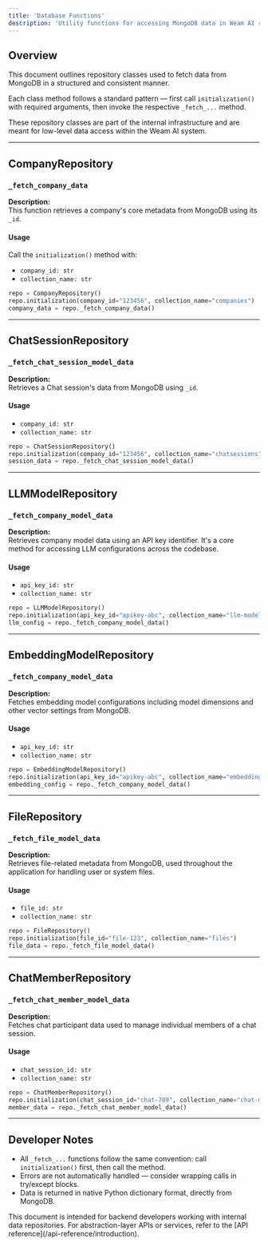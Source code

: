 ```yaml
---
title: 'Database Functions'
description: 'Utility functions for accessing MongoDB data in Weam AI repositories'
---
```


## Overview

This document outlines repository classes used to fetch data from MongoDB in a structured and consistent manner.

Each class method follows a standard pattern — first call `initialization()` with required arguments, then invoke the respective `_fetch_...` method.

<Tip>
These repository classes are part of the internal infrastructure and are meant for low-level data access within the Weam AI system.
</Tip>

---

## CompanyRepository

### `_fetch_company_data`

**Description:**  
This function retrieves a company's core metadata from MongoDB using its `_id`.

#### Usage

Call the `initialization()` method with:

- `company_id: str`
- `collection_name: str`

```python
repo = CompanyRepository()
repo.initialization(company_id="123456", collection_name="companies")
company_data = repo._fetch_company_data()
```

---

## ChatSessionRepository

### `_fetch_chat_session_model_data`

**Description:**  
Retrieves a Chat session's data from MongoDB using `_id`.

#### Usage

- `company_id: str`
- `collection_name: str`

```python
repo = ChatSessionRepository()
repo.initialization(company_id="123456", collection_name="chatsessions")
session_data = repo._fetch_chat_session_model_data()
```

---

## LLMModelRepository

### `_fetch_company_model_data`

**Description:**  
Retrieves company model data using an API key identifier. It's a core method for accessing LLM configurations across the codebase.

#### Usage

- `api_key_id: str`
- `collection_name: str`

```python
repo = LLMModelRepository()
repo.initialization(api_key_id="apikey-abc", collection_name="llm-models")
llm_config = repo._fetch_company_model_data()
```

---

## EmbeddingModelRepository

### `_fetch_company_model_data`

**Description:**  
Fetches embedding model configurations including model dimensions and other vector settings from MongoDB.

#### Usage

- `api_key_id: str`
- `collection_name: str`

```python
repo = EmbeddingModelRepository()
repo.initialization(api_key_id="apikey-abc", collection_name="embedding-models")
embedding_config = repo._fetch_company_model_data()
```

---

## FileRepository

### `_fetch_file_model_data`

**Description:**  
Retrieves file-related metadata from MongoDB, used throughout the application for handling user or system files.

#### Usage

- `file_id: str`
- `collection_name: str`

```python
repo = FileRepository()
repo.initialization(file_id="file-123", collection_name="files")
file_data = repo._fetch_file_model_data()
```

---

## ChatMemberRepository

### `_fetch_chat_member_model_data`

**Description:**  
Fetches chat participant data used to manage individual members of a chat session.

#### Usage

- `chat_session_id: str`
- `collection_name: str`

```python
repo = ChatMemberRepository()
repo.initialization(chat_session_id="chat-789", collection_name="chat-members")
member_data = repo._fetch_chat_member_model_data()
```

---

## Developer Notes

- All `_fetch_...` functions follow the same convention: call `initialization()` first, then call the method.
- Errors are not automatically handled — consider wrapping calls in try/except blocks.
- Data is returned in native Python dictionary format, directly from MongoDB.

<Note>
This document is intended for backend developers working with internal data repositories. For abstraction-layer APIs or services, refer to the [API reference](/api-reference/introduction).
</Note>
